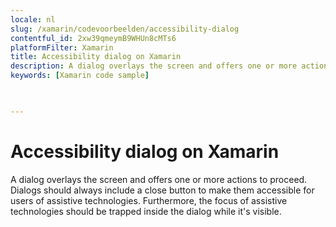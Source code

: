```yaml
---
locale: nl
slug: /xamarin/codevoorbeelden/accessibility-dialog
contentful_id: 2xw39qmeymB9WHUn8cMTs6
platformFilter: Xamarin
title: Accessibility dialog on Xamarin
description: A dialog overlays the screen and offers one or more actions to proceed.
keywords: [Xamarin code sample]


	
---
```


# Accessibility dialog on Xamarin

A dialog overlays the screen and offers one or more actions to proceed. Dialogs should always include a close button to make them accessible for users of assistive technologies. Furthermore, the focus of assistive technologies should be trapped inside the dialog while it's visible.

<CodeSample id="accessibility-dialog" locale="nl" platform="xamarin"/>